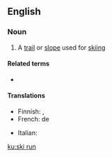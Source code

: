 ==English==

===Noun===
{{en-noun}}

# {{lb|en|skiing}} A [[trail]] or [[slope]] used for [[skiing]]

====Related terms====
* {{l|en|runout}}

====Translations====
{{trans-top|trail or slope for skiing}}
* Finnish: {{t+|fi|latu}} {{qualifier|trail}}, {{t+|fi|rinne}} {{qualifier|slope}}
* French: {{t+|fr|piste|f}} de {{t+|fr|ski}}
{{trans-mid}}
* Italian: {{t+|it|pista|f}}
{{trans-bottom}}

[[ku:ski run]]